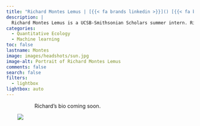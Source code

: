 ```yaml
---
title: "Richard Montes Lemus | [{{< fa brands linkedin >}}]() [{{< fa brands github >}}](https://github.com/richardmonteslemus) [{{< fa envelope >}}](mailto:richard.montes.lemus@gmail.com)"
description: |
  Richard Montes Lemus is a UCSB-Smithsonian Scholars summer intern. Richard is an undergraduate Environmental Science major at University of California-Santa Barbara.
categories:
  - Quantitative Ecology
  - Machine learning
toc: false
lastname: Montes
image: images/headshots/sun.jpg
image-alt: Portrait of Richard Montes Lemus
comments: false
search: false
filters:
  - lightbox
lightbox: auto
---
```

::: {.content-container}
::: {.header-block}

<div>
  <div style="float: left; position: relative; top: 0px; padding: 30px;">
  ![](images/headshots/sun.jpg)
  </div>

Richard's bio coming soon.
</div>
:::
:::

